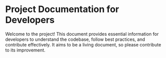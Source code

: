 # Project Documentation for Developers

Welcome to the project! This document provides essential information for developers to understand the codebase, follow best practices, and contribute effectively. It aims to be a living document, so please contribute to its improvement.
